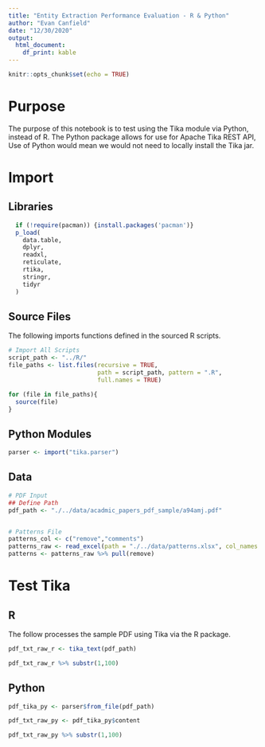 ```yaml
---
title: "Entity Extraction Performance Evaluation - R & Python"
author: "Evan Canfield"
date: "12/30/2020"
output:
  html_document:
    df_print: kable
---
```


```r
knitr::opts_chunk$set(echo = TRUE)
```

# Purpose
The purpose of this notebook is to test using the Tika module via Python, instead of R. The Python package allows for use for Apache Tika REST API, Use of Python would mean we would not need to locally install the Tika jar.

# Import
## Libraries
```r
  if (!require(pacman)) {install.packages('pacman')}
  p_load(
    data.table,
    dplyr,
    readxl,
    reticulate,
    rtika,
    stringr,
    tidyr
  )
```

## Source Files
The following imports functions defined in the sourced R scripts.
```r
# Import All Scripts
script_path <- "../R/"
file_paths <- list.files(recursive = TRUE, 
                         path = script_path, pattern = ".R", 
                         full.names = TRUE)

for (file in file_paths){
  source(file)
}
```

## Python Modules
```r
parser <- import("tika.parser")
```

## Data
```r
# PDF Input
## Define Path
pdf_path <- "./../data/acadmic_papers_pdf_sample/a94amj.pdf"


# Patterns File
patterns_col <- c("remove","comments")
patterns_raw <- read_excel(path = "./../data/patterns.xlsx", col_names = patterns_col, )
patterns <- patterns_raw %>% pull(remove)
```



# Test Tika
## R
The follow processes the sample PDF using Tika via the R package.
```r
pdf_txt_raw_r <- tika_text(pdf_path)

pdf_txt_raw_r %>% substr(1,100)
```

## Python
```r
pdf_tika_py <- parser$from_file(pdf_path)

pdf_txt_raw_py <- pdf_tika_py$content

pdf_txt_raw_py %>% substr(1,100)
```

